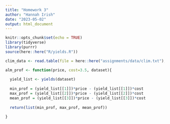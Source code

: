 ```yaml
---
title: "Homework 3"
author: "Hannah Irish"
date: "2023-05-02"
output: html_document
---
```


```r
knitr::opts_chunk$set(echo = TRUE)
library(tidyverse)
library(purrr)
source(here::here("R/yields.R"))

```



```r
clim_data <- read.table(file = here::here("assignments/data/clim.txt"), header = TRUE)
```

```r
alm_prof <- function(price, cost=3.5, dataset){
  
  yield_list <- yields(dataset)
   
  min_prof = (yield_list[[1]])*price - (yield_list[[1]])*cost
  max_prof = (yield_list[[2]])*price - (yield_list[[2]])*cost
  mean_prof = (yield_list[[3]])*price - (yield_list[[3]])*cost
  
  return(list(min_prof, max_prof, mean_prof))
  
}
```


```r

```

